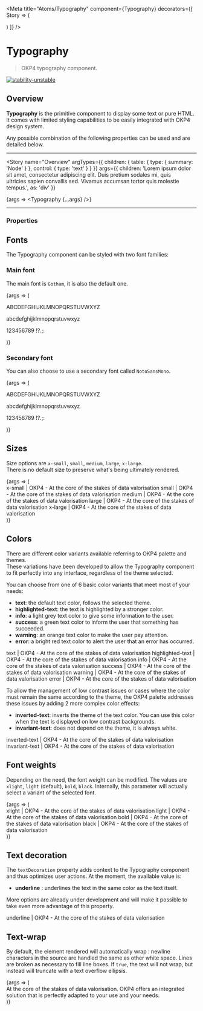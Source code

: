 
<Meta
  title="Atoms/Typography"
  component={Typography}
  decorators={[
    Story => (
      <ThemeProvider>
        <div className="story-theme-switcher">
          <ThemeSwitcher />
        </div>
        <div className="component-story-main">
          <Story />
        </div>
      </ThemeProvider>
    )
  ]}
/>

# Typography

> OKP4 typography component.

[![stability-unstable](https://img.shields.io/badge/stability-unstable-yellow.svg)](https://github.com/emersion/stability-badges#unstable)

## Overview

**Typography** is the primitive component to display some text or pure HTML. It comes with limited styling capabilities to be easily integrated with OKP4 design system.

Any possible combination of the following properties can be used and are detailed below.

---

<Story
  name="Overview"
  argTypes={{
    children: {
      table: {
        type: { summary: 'Node' }
      },
      control: {
        type: 'text'
      }
    }
  }}
  args={{
    children:
      'Lorem ipsum dolor sit amet, consectetur adipiscing elit. Duis pretium sodales mi, quis\
      ultricies sapien convallis sed. Vivamus accumsan tortor quis molestie tempus.',
    as: 'div'
  }}
>
  {args => <Typography {...args} />}
</Story>

---

### Properties

<ArgsTable story="Overview" />

## Fonts

The Typography component can be styled with two font families:

### Main font

The main font is `Gotham`, it is also the default one.

<Canvas>
  <Story name="Main font">
    {args => (
      <Typography as="div" fontFamily="brand" fontSize="medium">
        <p>ABCDEFGHIJKLMNOPQRSTUVWXYZ</p>
        <p>abcdefghijklmnopqrstuvwxyz</p>
        <p>123456789 !?.;:</p>
      </Typography>
    )}
  </Story>
</Canvas>

### Secondary font

You can also choose to use a secondary font called `NotoSansMono`.

<Canvas>
  <Story name="Secondary font">
    {args => (
      <Typography as="div" fontFamily="secondary" fontSize="medium">
        <p>ABCDEFGHIJKLMNOPQRSTUVWXYZ</p>
        <p>abcdefghijklmnopqrstuvwxyz</p>
        <p>123456789 !?.;:</p>
      </Typography>
    )}
  </Story>
</Canvas>

## Sizes

Size options are `x-small`, `small`, `medium`, `large`, `x-large`.  
There is no default size to preserve what's being ultimately rendered.

<Canvas>
  <Story name="Sizes">
    {args => (
      <div
        style={{
          display: 'flex',
          flexDirection: 'column',
          gap: '10px'
        }}
      >
        <Typography as="div" fontSize="x-small" fontFamily="brand">
          x-small | OKP4 - At the core of the stakes of data valorisation
        </Typography>
        <Typography as="div" fontSize="small" fontFamily="brand">
          small | OKP4 - At the core of the stakes of data valorisation
        </Typography>
        <Typography as="div" fontSize="medium" fontFamily="brand">
          medium | OKP4 - At the core of the stakes of data valorisation
        </Typography>
        <Typography as="div" fontSize="large" fontFamily="brand">
          large | OKP4 - At the core of the stakes of data valorisation
        </Typography>
        <Typography as="div" fontSize="x-large" fontFamily="brand">
          x-large | OKP4 - At the core of the stakes of data valorisation
        </Typography>
      </div>
    )}
  </Story>
</Canvas>

## Colors

There are different color variants available referring to OKP4 palette and themes.  
These variations have been developed to allow the Typography component to fit perfectly into any interface, regardless of the theme selected.

You can choose from one of 6 basic color variants that meet most of your needs:

- **text**: the default text color, follows the selected theme.
- **highlighted-text**: the text is highlighted by a stronger color.
- **info**: a light grey text color to give some information to the user.
- **success**: a green text color to inform the user that something has succeeded.
- **warning**: an orange text color to make the user pay attention.
- **error**: a bright red text color to alert the user that an error has occurred.

<Canvas>
  <Story name="Basic colors">
    <div
      style={{
        display: 'flex',
        flexDirection: 'column',
        padding: '20px',
        gap: '20px'
      }}
    >
      <Typography as="div" color="text" fontFamily="brand" fontSize="medium">
        text | OKP4 - At the core of the stakes of data valorisation
      </Typography>
      <Typography as="div" color="highlighted-text" fontFamily="brand" fontSize="medium">
        highlighted-text | OKP4 - At the core of the stakes of data valorisation
      </Typography>
      <Typography as="div" color="info" fontFamily="brand" fontSize="medium">
        info | OKP4 - At the core of the stakes of data valorisation
      </Typography>
      <Typography as="div" color="success" fontFamily="brand" fontSize="medium">
        success | OKP4 - At the core of the stakes of data valorisation
      </Typography>
      <Typography as="div" color="warning" fontFamily="brand" fontSize="medium">
        warning | OKP4 - At the core of the stakes of data valorisation
      </Typography>
      <Typography as="div" color="error" fontFamily="brand" fontSize="medium">
        error | OKP4 - At the core of the stakes of data valorisation
      </Typography>
    </div>
  </Story>
</Canvas>

To allow the management of low contrast issues or cases where the color must remain the same according to
the theme, the OKP4 palette addresses these issues by adding 2 more complex color effects:

- **inverted-text**: inverts the theme of the text color. You can use this color when the text is displayed on low contrast backgrounds.
- **invariant-text**: does not depend on the theme, it is always white.

<Canvas>
  <Story name="Specific colors">
    <div
      className="high-contrast-component-background"
      style={{
        display: 'flex',
        flexDirection: 'column',
        padding: '20px',
        gap: '20px'
      }}
    >
      <Typography as="div" color="inverted-text" fontFamily="brand" fontSize="medium">
        inverted-text | OKP4 - At the core of the stakes of data valorisation
      </Typography>
      <Typography as="div" color="invariant-text" fontFamily="brand" fontSize="medium">
        invariant-text | OKP4 - At the core of the stakes of data valorisation
      </Typography>
    </div>
  </Story>
</Canvas>

## Font weights

Depending on the need, the font weight can be modified. The values are `xlight`, `light` (default), `bold`, `black`.
Internally, this parameter will actually select a variant of the selected font.

<Canvas>
  <Story name="Font weight">
    {args => (
      <div
        style={{
          display: 'flex',
          flexDirection: 'column',
          gap: '10px'
        }}
      >
        <Typography as="div" fontWeight="xlight" fontFamily="brand" fontSize="medium">
          xlight | OKP4 - At the core of the stakes of data valorisation
        </Typography>
        <Typography as="div" fontWeight="light" fontFamily="brand" fontSize="medium">
          light | OKP4 - At the core of the stakes of data valorisation
        </Typography>
        <Typography as="div" fontWeight="bold" fontFamily="brand" fontSize="medium">
          bold | OKP4 - At the core of the stakes of data valorisation
        </Typography>
        <Typography as="div" fontWeight="black" fontFamily="brand" fontSize="medium">
          black | OKP4 - At the core of the stakes of data valorisation
        </Typography>
      </div>
    )}
  </Story>
</Canvas>

## Text decoration

The `textDecoration` property adds context to the Typography component and thus optimizes user actions.
At the moment, the available value is:

- **underline** : underlines the text in the same color as the text itself.

More options are already under development and will make it possible to take even more advantage of this property.

<Canvas>
  <Story name="Text decoration">
    <div>
      <Typography as="div" textDecoration="underline">
        underline | OKP4 - At the core of the stakes of data valorisation
      </Typography>
    </div>
  </Story>
</Canvas>

## Text-wrap

By default, the element rendered will automatically wrap : newline characters in the source are handled the same as other white space. Lines are broken as necessary to fill line boxes.
If `true`, the text will not wrap, but instead will truncate with a text overflow ellipsis.

<Canvas>
  <Story name="Text wrap">
    {args => (
      <div>
        <Typography as="div" fontWeight="light" fontFamily="brand" fontSize="medium" noWrap={true}>
          At the core of the stakes of data valorisation. OKP4 offers an integrated solution that is
          perfectly adapted to your use and your needs.
        </Typography>
      </div>
    )}
  </Story>
</Canvas>

